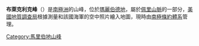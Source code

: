 {{Coord|75|1|S|134|14|W|source:GNIS|display=title}}

'''布萊克利克峰'''（{{lang-en|Bleclic Peaks}}）是[[南極洲|南極洲]]的山峰，位於[[瑪麗伯德地|瑪麗伯德地]]，屬於[[佩里山脈|佩里山脈]]的一部分，[[美國地質調查局|美國地質調查局]]根據測量和該國海軍的空中照片繪入地圖，現時由[[南極條約體系|南極條約體系]]管理。

{{DEFAULTSORT:Bleclic Peaks}}
[[Category:馬里伯地山峰|Category:馬里伯地山峰]]


{{MarieByrdLand-geo-stub}}